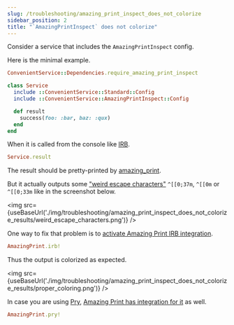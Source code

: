 ```yaml
---
slug: /troubleshooting/amazing_print_inspect_does_not_colorize
sidebar_position: 2
title: "`AmazingPrintInspect` does not colorize"
---
```



Consider a service that includes the `AmazingPrintInspect` config.

Here is the minimal example.

```ruby
ConvenientService::Dependencies.require_amazing_print_inspect

class Service
  include ::ConvenientService::Standard::Config
  include ::ConvenientService::AmazingPrintInspect::Config

  def result
    success(foo: :bar, baz: :qux)
  end
end
```

When it is called from the console like [IRB](https://github.com/ruby/irb).

```ruby
Service.result
```

The result should be pretty-printed by [amazing_print](https://github.com/amazing-print/amazing_print).

But it actually outputs some ["weird escape characters"](https://colors.sh) `^[[0;37m`, `^[[0m` or `^[[0;33m` like in the screenshot below.

<img src={useBaseUrl('./img/troubleshooting/amazing_print_inspect_does_not_colorize_results/weird_escape_characters.png')} />

One way to fix that problem is to [activate Amazing Print IRB integration](https://github.com/amazing-print/amazing_print?tab=readme-ov-file#irb-integration).

```ruby
AmazingPrint.irb!
```

Thus the output is colorized as expected.

<img src={useBaseUrl('./img/troubleshooting/amazing_print_inspect_does_not_colorize_results/proper_coloring.png')} />

In case you are using [Pry](https://github.com/pry/pry), [Amazing Print has integration for it](https://github.com/amazing-print/amazing_print?tab=readme-ov-file#pry-integration) as well.

```ruby
AmazingPrint.pry!
```
